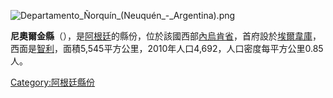 {{Unreferenced|time=2018-06-09T13:16:32+00:00}}{{Expand|time=2018-06-09T13:16:32+00:00}}
[[Image:Departamento_Ñorquín_(Neuquén_-_Argentina).png|right]]
{{Coord|37|38|41|S|70|34|54|W|display=title}}

'''尼奧爾金縣'''（{{lang-es|Departamento Ñorquín}}），是[[阿根廷|阿根廷]]的縣份，位於該國西部[[內烏肯省|內烏肯省]]，首府設於[[埃爾韋庫|埃爾韋庫]]，西面是[[智利|智利]]，面積5,545平方公里，2010年人口4,692，人口密度每平方公里0.85人。

{{Argentina-geo-stub}}
[[Category:阿根廷縣份|Category:阿根廷縣份]]